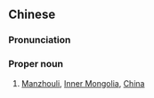 {{also|满洲里}}
==Chinese==
{{zh-forms|s=满洲里}}

===Pronunciation===
{{zh-pron
|m=Mǎnzhōulǐ
|cat=propn
}}

===Proper noun===
{{zh-proper noun}}

# [[Manzhouli]], [[Inner Mongolia]], [[China]]

{{zh-cat|Cities}}
